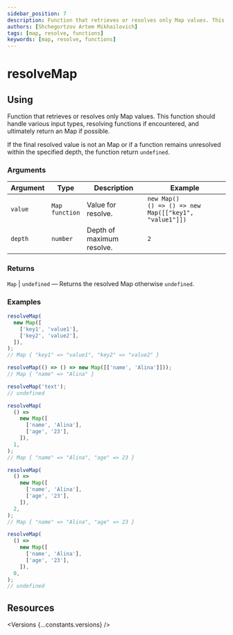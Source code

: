 ```yaml
---
sidebar_position: 7
description: Function that retrieves or resolves only Map values. This function should handle various input types, resolving functions if encountered, and ultimately return an Map if possible.
authors: [Shchegortzov Artem Mikhailovich]
tags: [map, resolve, functions]
keywords: [map, resolve, functions]
---
```




# resolveMap

## Using

Function that retrieves or resolves only Map values.
This function should handle various input types, resolving functions if encountered, and ultimately return an Map if possible.

If the final resolved value is not an Map or if a function remains unresolved within the specified depth, the function return `undefined`.

### Arguments

| Argument | Type                    | Description               | Example                                                        |
| -------- | ----------------------- | ------------------------- | -------------------------------------------------------------- |
| `value`  | `Map` <br /> `function` | Value for resolve.        | `new Map()` <br /> `() => () => new Map([["key1", "value1"]])` |
| `depth`  | `number`                | Depth of maximum resolve. | `2`                                                            |

### Returns

`Map` | `undefined` — Returns the resolved Map otherwise `undefined`.

### Examples

```js
resolveMap(
  new Map([
    ['key1', 'value1'],
    ['key2', 'value2'],
  ]),
);
// Map { "key1" => "value1", "key2" => "value2" }

resolveMap(() => () => new Map([['name', 'Alina']]));
// Map { "name" => "Alina" }

resolveMap('text');
// undefined

resolveMap(
  () =>
    new Map([
      ['name', 'Alina'],
      ['age', '23'],
    ]),
  1,
);
// Map { "name" => "Alina", "age" => 23 }

resolveMap(
  () =>
    new Map([
      ['name', 'Alina'],
      ['age', '23'],
    ]),
  2,
);
// Map { "name" => "Alina", "age" => 23 }

resolveMap(
  () =>
    new Map([
      ['name', 'Alina'],
      ['age', '23'],
    ]),
  0,
);
// undefined
```

## Resources

<Versions {...constants.versions} />

<div style={{ display: 'flex', gap: 20 }}>
  <GitHubResourceButton linkPath={constants.resourceLinkPath} />
</div>

